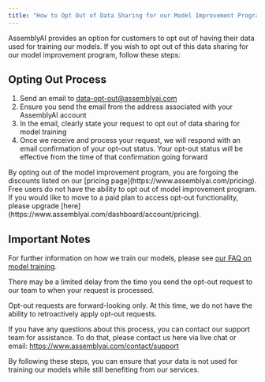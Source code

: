 ```yaml
---
title: "How to Opt Out of Data Sharing for our Model Improvement Program"
---
```


AssemblyAI provides an option for customers to opt out of having their data used for training our models. If you wish to opt out of this data sharing for our model improvement program, follow these steps:

## Opting Out Process

1. Send an email to [data-opt-out@assemblyai.com](mailto:data-opt-out@assemblyai.com)
2. Ensure you send the email from the address associated with your AssemblyAI account
3. In the email, clearly state your request to opt out of data sharing for model training
4. Once we receive and process your request, we will respond with an email confirmation of your opt-out status. Your opt-out status will be effective from the time of that confirmation going forward

<Note>
  By opting out of the model improvement program, you are forgoing the discounts listed on our [pricing page](https://www.assemblyai.com/pricing).
</Note>

<Note>
  Free users do not have the ability to opt out of model improvement program. If you would like to move to a paid plan to access opt-out functionality, please upgrade [here](https://www.assemblyai.com/dashboard/account/pricing).
</Note>

## Important Notes

For further information on how we train our models, please see [our FAQ on model training](https://support.assemblyai.com/articles/4457054286-are-files-submitted-to-the-api-used-for-model-training).

There may be a limited delay from the time you send the opt-out request to our team to when your request is processed.

Opt-out requests are forward-looking only. At this time, we do not have the ability to retroactively apply opt-out requests.

If you have any questions about this process, you can contact our support team for assistance. To do that, please contact us here via live chat or email: https://www.assemblyai.com/contact/support

By following these steps, you can ensure that your data is not used for training our models while still benefiting from our services.
